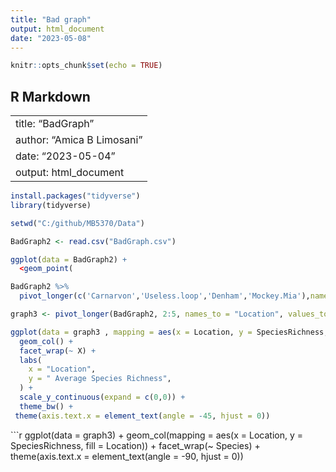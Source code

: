```yaml
---
title: "Bad graph"
output: html_document
date: "2023-05-08"
---
```


```r
knitr::opts_chunk$set(echo = TRUE)
```

## R Markdown

---
title: "BadGraph"
author: "Amica B Limosani"
date: "2023-05-04"
output: html_document
---



```r
install.packages("tidyverse")
library(tidyverse)
```
```r
setwd("C:/github/MB5370/Data")
```


```r
BadGraph2 <- read.csv("BadGraph.csv")
```


```r
ggplot(data = BadGraph2) + 
  <geom_point(
```


```r
BadGraph2 %>%
  pivot_longer(c('Carnarvon','Useless.loop','Denham','Mockey.Mia'),names_to = "Location", values_to = "Species")
```


```r
graph3 <- pivot_longer(BadGraph2, 2:5, names_to = "Location", values_to = "SpeciesRichness")
```

```r
ggplot(data = graph3 , mapping = aes(x = Location, y = SpeciesRichness, fill = Location)) +
  geom_col() +
  facet_wrap(~ X) +
  labs(
    x = "Location",
    y = " Average Species Richness",
  ) +
  scale_y_continuous(expand = c(0,0)) +
  theme_bw() +
 theme(axis.text.x = element_text(angle = -45, hjust = 0))
```

```r
ggplot(data = graph3) +
  geom_col(mapping = aes(x = Location, y = SpeciesRichness, fill = Location)) +
  facet_wrap(~ Species) +
  theme(axis.text.x = element_text(angle = -90, hjust = 0))
